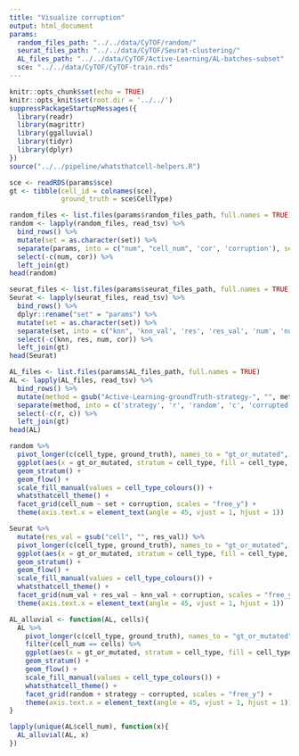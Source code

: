 ```yaml
---
title: "Visualize corruption"
output: html_document
params:
  random_files_path: "../../data/CyTOF/random/"
  seurat_files_path: "../../data/CyTOF/Seurat-clustering/"
  AL_files_path: "../../data/CyTOF/Active-Learning/AL-batches-subset"
  sce: "../../data/CyTOF/CyTOF-train.rds"
---
```


```r
knitr::opts_chunk$set(echo = TRUE)
knitr::opts_knit$set(root.dir = '../../')
suppressPackageStartupMessages({
  library(readr)
  library(magrittr)
  library(ggalluvial)
  library(tidyr)
  library(dplyr)
})
source("../../pipeline/whatsthatcell-helpers.R")
```



```r
sce <- readRDS(params$sce)
gt <- tibble(cell_id = colnames(sce),
             ground_truth = sce$CellType)

random_files <- list.files(params$random_files_path, full.names = TRUE)
random <- lapply(random_files, read_tsv) %>%  
  bind_rows() %>% 
  mutate(set = as.character(set)) %>% 
  separate(params, into = c("num", "cell_num", 'cor', 'corruption'), sep = '-') %>% 
  select(-c(num, cor)) %>% 
  left_join(gt)
head(random)

seurat_files <- list.files(params$seurat_files_path, full.names = TRUE)
Seurat <- lapply(seurat_files, read_tsv) %>%  
  bind_rows() %>% 
  dplyr::rename("set" = "params") %>% 
  mutate(set = as.character(set)) %>% 
  separate(set, into = c("knn", 'knn_val', 'res', 'res_val', 'num', 'num_val', 'cor', 'corruption'), sep = '-') %>% 
  select(-c(knn, res, num, cor)) %>% 
  left_join(gt)
head(Seurat)

AL_files <- list.files(params$AL_files_path, full.names = TRUE)
AL <- lapply(AL_files, read_tsv) %>% 
  bind_rows() %>% 
  mutate(method = gsub("Active-Learning-groundTruth-strategy-", "", method)) %>% 
  separate(method, into = c('strategy', 'r', 'random', 'c', 'corrupted'), sep = '-') %>% 
  select(-c(r, c)) %>% 
  left_join(gt)
head(AL)
```


```r
random %>% 
  pivot_longer(c(cell_type, ground_truth), names_to = "gt_or_mutated", values_to = "cell_type") %>% 
  ggplot(aes(x = gt_or_mutated, stratum = cell_type, fill = cell_type, alluvium = cell_id)) +
  geom_stratum() +
  geom_flow() +
  scale_fill_manual(values = cell_type_colours()) +
  whatsthatcell_theme() +
  facet_grid(cell_num ~ set + corruption, scales = "free_y") +
  theme(axis.text.x = element_text(angle = 45, vjust = 1, hjust = 1))
```

```r
Seurat %>% 
  mutate(res_val = gsub("cell", "", res_val)) %>% 
  pivot_longer(c(cell_type, ground_truth), names_to = "gt_or_mutated", values_to = "cell_type") %>% 
  ggplot(aes(x = gt_or_mutated, stratum = cell_type, fill = cell_type, alluvium = cell_id)) +
  geom_stratum() +
  geom_flow() +
  scale_fill_manual(values = cell_type_colours()) +
  whatsthatcell_theme() +
  facet_grid(num_val + res_val ~ knn_val + corruption, scales = "free_y") +
  theme(axis.text.x = element_text(angle = 45, vjust = 1, hjust = 1))
```


```r
AL_alluvial <- function(AL, cells){
  AL %>% 
    pivot_longer(c(cell_type, ground_truth), names_to = "gt_or_mutated", values_to = "cell_type") %>% 
    filter(cell_num == cells) %>% 
    ggplot(aes(x = gt_or_mutated, stratum = cell_type, fill = cell_type, alluvium = cell_id)) +
    geom_stratum() +
    geom_flow() +
    scale_fill_manual(values = cell_type_colours()) +
    whatsthatcell_theme() +
    facet_grid(random + strategy ~ corrupted, scales = "free_y") +
    theme(axis.text.x = element_text(angle = 45, vjust = 1, hjust = 1))
}

lapply(unique(AL$cell_num), function(x){
  AL_alluvial(AL, x)
})

```


